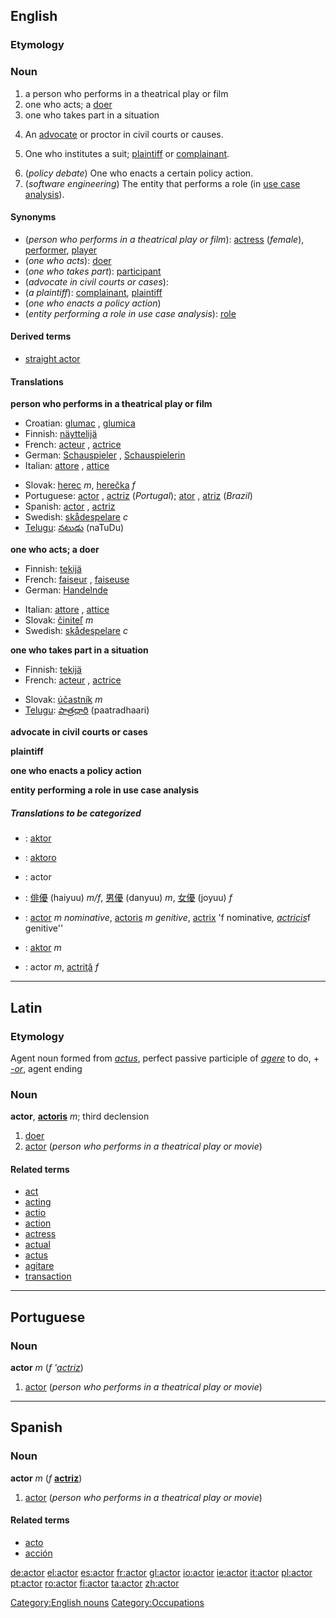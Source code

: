 ==English==
===Etymology===
{{L.}}

=== Noun ===
{{wikipedia}}
{{en-noun-reg}}

# a person who performs in a theatrical play or film
# one who acts; a [[doer]]
# one who takes part in a situation
# {{law}} An [[advocate]] or proctor in civil courts or causes.
# {{law}} One who institutes a suit; [[plaintiff]] or [[complainant]].
# (''policy debate'') One who enacts a certain policy action.
# (''software engineering'') The entity that performs a role (in [[use case analysis]]).

==== Synonyms ====
*(''person who performs in a theatrical play or film''): [[actress]] (''female''), [[performer]], [[player]]
*(''one who acts''): [[doer]]
*(''one who takes part''): [[participant]]
*(''advocate in civil courts or cases''):
*(''a plaintiff''): [[complainant]], [[plaintiff]]
*(''one who enacts a policy action'')
*(''entity performing a role in use case analysis''): [[role]]

====Derived terms====
*[[straight actor]]

==== Translations ====
'''person who performs in a theatrical play or film'''
{{top}}
*Croatian: [[glumac]] {{m}}, [[glumica]] {{f}}
*Finnish: [[näyttelijä]]
*French: [[acteur]] {{m}}, [[actrice]] {{f}}
*German: [[Schauspieler]] {{m}}, [[Schauspielerin]] {{f}}
*Italian: [[attore]] {{m}}, [[attice]] {{f}}
{{mid}}
*Slovak: [[herec]] ''m'', [[herečka]] ''f''
*Portuguese: [[actor#Portuguese|actor]] {{m}}, [[actriz]] {{f}} (''Portugal''); [[ator]] {{m}}, [[atriz]] {{f}} (''Brazil'')
*Spanish: [[actor#Spanish|actor]] {{m}}, [[actriz]] {{f}}
*Swedish: [[skådespelare]] ''c''
*[[Telugu]]: [[నటుడు]] (naTuDu)
{{bottom}}

'''one who acts; a doer'''
{{top}}
*Finnish: [[tekijä]]
*French: [[faiseur]] {{m}}, [[faiseuse]] {{f}}
*German: [[Handelnde]] {{c}}
{{mid}}
*Italian: [[attore]] {{m}}, [[attice]] {{f}}
*Slovak: [[činiteľ]] ''m''
*Swedish: [[skådespelare]] ''c''
{{bottom}}

'''one who takes part in a situation'''
{{top}}
*Finnish: [[tekijä]]
*French: [[acteur]] {{m}}, [[actrice]] {{f}}
{{mid}}
*Slovak: [[účastník]] ''m''
*[[Telugu]]: [[పాత్రధారి]] (paatradhaari)
{{bottom}}

'''advocate in civil courts or cases'''
{{top}}
{{mid}}
{{bottom}}

'''plaintiff'''
{{top}}
{{mid}}
{{bottom}}

'''one who enacts a policy action'''
{{top}}
{{mid}}
{{bottom}}

'''entity performing a role in use case analysis'''
{{top}}
{{mid}}
{{bottom}}

=====Translations to be categorized=====
{{checktrans}}
{{top}}
*{{ttbc|Albanian}}: [[aktor]]
*{{ttbc|Ido}}: [[aktoro]]
*{{ttbc|Interlingua}}: actor
{{mid}}
*{{ttbc|Japanese}}: [[俳優]] (haiyuu) ''m/f'', [[男優]] (danyuu) ''m'', [[女優]] (joyuu) ''f''
*{{ttbc|Latin}}: [[actor#Latin|actor]] ''m nominative'', [[actoris]] ''m genitive'', [[actrix]] 'f nominative'', [[actricis]] ''f genitive''
*{{ttbc|Polish}}: [[aktor]] ''m''
*{{ttbc|Romanian}}: actor ''m'', [[actriţă]] ''f''
{{bottom}}

----

==Latin==
===Etymology===
Agent noun formed from ''[[actus]]'', perfect passive participle of ''[[agere]]'' to do, + ''[[-or]]'', agent ending

===Noun===
'''actor''', '''[[actoris]]''' ''m''; third declension

#[[doer]]
#[[actor#English|actor]] (''person who performs in a theatrical play or movie'')

====Related terms====
*[[act]]
*[[acting]]
*[[actio]]
*[[action]]
*[[actress]]
*[[actual]]
*[[actus]]
*[[agitare]]
*[[transaction]]

----

==Portuguese==
===Noun===
'''actor''' ''m'' (''f'' '''[[actriz]]'')

#[[actor#English|actor]] (''person who performs in a theatrical play or movie'')

----

==Spanish==
===Noun===
'''actor''' ''m'' (''f'' '''[[actriz]]''')

#[[actor#English|actor]] (''person who performs in a theatrical play or movie'')

====Related terms====
*[[acto]]
*[[acción]]

[[Category:English nouns]]
[[Category:Occupations]]

[[de:actor]]
[[el:actor]]
[[es:actor]]
[[fr:actor]]
[[gl:actor]]
[[io:actor]]
[[ie:actor]]
[[it:actor]]
[[pl:actor]]
[[pt:actor]]
[[ro:actor]]
[[fi:actor]]
[[ta:actor]]
[[zh:actor]]